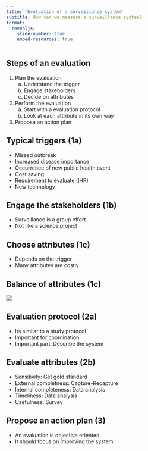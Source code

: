 ```yaml
---
title: "Evaluation of a surveillance system"
subtitle: How can we measure a surveillance system? 
format:
  revealjs: 
    slide-number: true
    embed-resources: true
---
```


## Steps of an evaluation
1. Plan the evaluation
   a. Understand the trigger
   a. Engage stakeholders
   a. Decide on attributes
1. Perform the evaluation
   a. Start with a evaluation protocol
   a. Look at each attribute in its own way
1. Propose an action plan

## Typical triggers (1a)
- Missed outbreak
- Increased disease importance
- Occurrence of new public health event
- Cost saving
- Requirement to evaluate (IHR)
- New technology

## Engage the stakeholders (1b)
- Surveillance is a group effort
- Not like a science project

## Choose attributes (1c)
- Depends on the trigger
- Many attributes are costly

## Balance of attributes (1c)
![](../img/overview_choice.jpg)

## Evaluation protocol (2a)
- Its similar to a study protocol
- Important for coordination
- Important part: Describe the system

## Evaluate attributes (2b)
- Sensitivity: Get gold standard
- External completness: Capture-Recapture
- Internal completeness: Data analysis
- Timeliness: Data analysis
- Usefulness: Survey

## Propose an action plan (3)
- An evaluation is objective oriented 
- It should focus on improving the system
